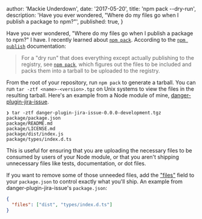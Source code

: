 
  author: 'Mackie Underdown',
  date: '2017-05-20',
  title: 'npm pack --dry-run',
  description:
    'Have you ever wondered, "Where do my files go when I publish a package to npm?"',
  published: true,
}


Have you ever wondered, "Where do my files go when I publish a package to npm?"
I have. I recently learned about [`npm pack`][npm-pack]. According to the
[`npm publish`][npm-publish] documentation:

> For a "dry run" that does everything except actually publishing to the
> registry, see [`npm pack`][npm-pack], which figures out the files to be
> included and packs them into a tarball to be uploaded to the registry.

From the root of your repository, run `npm pack` to generate a tarball. You can
run `tar -ztf <name>-<version>.tgz` on Unix systems to view the files in the
resulting tarball. Here's an example from a Node module of mine,
[danger-plugin-jira-issue][danger-plugin-jira-issue].

```shell
❯ tar -ztf danger-plugin-jira-issue-0.0.0-development.tgz
package/package.json
package/README.md
package/LICENSE.md
package/dist/index.js
package/types/index.d.ts
```

This is useful for ensuring that you are uploading the necessary files to be
consumed by users of your Node module, or that you aren't shipping unnecessary
files like tests, documentation, or dot files.

If you want to remove some of those unneeded files, add the ["files"][files]
field to your `package.json` to control exactly what you'll ship. An example
from danger-plugin-jira-issue's `package.json`:

```json
{
  "files": ["dist", "types/index.d.ts"]
}
```

[danger-plugin-jira-issue]: https://github.com/macklinu/danger-plugin-jira-issue
[files]: https://docs.npmjs.com/files/package.json#files
[npm-pack]: https://docs.npmjs.com/cli/pack
[npm-publish]: https://docs.npmjs.com/cli/publish
